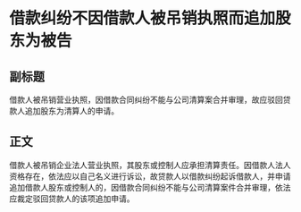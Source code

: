 # 借款纠纷不因借款人被吊销执照而追加股东为被告
## 副标题
借款人被吊销营业执照，因借款合同纠纷不能与公司清算案合并审理，故应驳回贷款人追加股东为清算人的申请。
## 正文
借款人被吊销企业法人营业执照，其股东或控制人应承担清算责任。因借款人法人资格存在，依法应以自己名义进行诉讼，故贷款人以借款纠纷起诉借款人，并申请追加借款人股东或控制人的，因借款合同纠纷不能与公司清算案件合并审理，依法应裁定驳回贷款人的该项追加申请。
